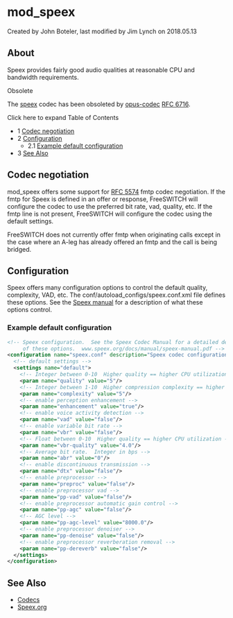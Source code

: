 
# mod_speex 

 Created by  John Boteler, last modified by  Jim Lynch on 2018.05.13

## About

Speex provides fairly good audio qualities at reasonable CPU and bandwidth requirements.

Obsolete

The [speex](http://www.speex.org/) codec has been obsoleted by [opus-codec](http://www.opus-codec.org/) [RFC 6716](http://tools.ietf.org/html/rfc6716).

Click here to expand Table of Contents

* 1 [Codec negotiation](#codec-negotiation)
* 2 [Configuration](#configuration)  
   * 2.1 [Example default configuration](#example-default-configuration-)
* 3 [See Also](#see-also)

## Codec negotiation

mod\_speex offers some support for [RFC 5574](https://tools.ietf.org/html/rfc5574) fmtp codec negotiation. If the fmtp for Speex is defined in an offer or response, FreeSWITCH will configure the codec to use the preferred bit rate, vad, quality, etc. If the fmtp line is not present, FreeSWITCH will configure the codec using the default settings.

FreeSWITCH does not currently offer fmtp when originating calls except in the case where an A-leg has already offered an fmtp and the call is being bridged.

## Configuration

Speex offers many configuration options to control the default quality, complexity, VAD, etc. The conf/autoload\_configs/speex.conf.xml file defines these options. See the [Speex manual](http://www.speex.org/docs/manual/speex-manual.pdf) for a description of what these options control.

### Example default configuration 

```xml
<!-- Speex configuration.  See the Speex Codec Manual for a detailed description
     of these options.  www.speex.org/docs/manual/speex-manual.pdf -->
<configuration name="speex.conf" description="Speex codec configuration">
  <!-- default settings -->
  <settings name="default">
    <!-- Integer between 0-10  Higher quality == higher CPU utilization -->
    <param name="quality" value="5"/>
    <!-- Integer between 1-10  Higher compression complexity == higher CPU utilization -->
    <param name="complexity" value="5"/>
    <!-- enable perception enhancement -->
    <param name="enhancement" value="true"/>
    <!-- enable voice activity detection -->
    <param name="vad" value="false"/>
    <!-- enable variable bit rate -->
    <param name="vbr" value="false"/>
    <!-- Float between 0-10  Higher quality == higher CPU utilization -->
    <param name="vbr-quality" value="4.0"/>
    <!-- Average bit rate.  Integer in bps -->
    <param name="abr" value="0"/>
    <!-- enable discontinuous transmission -->
    <param name="dtx" value="false"/>
    <!-- enable preprocessor -->
    <param name="preproc" value="false"/>
    <!-- enable preprocessor vad -->
    <param name="pp-vad" value="false"/>
    <!-- enable preprocessor automatic gain control -->
    <param name="pp-agc" value="false"/>
    <!-- AGC level -->
    <param name="pp-agc-level" value="8000.0"/>
    <!-- enable preprocessor denoiser -->
    <param name="pp-denoise" value="false"/>
    <!-- enable preprocessor reverberation removal -->
    <param name="pp-dereverb" value="false"/>
  </settings>
</configuration>


```

## See Also

* [Codecs](../Codecs-and-Media/index.mdx#about)
* [Speex.org](http://www.speex.org/)


